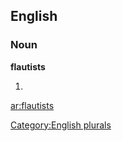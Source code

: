==English==

===Noun===
'''flautists'''

# {{plural of|[[flautist]]}}

[[Category:English plurals]]

[[ar:flautists]]